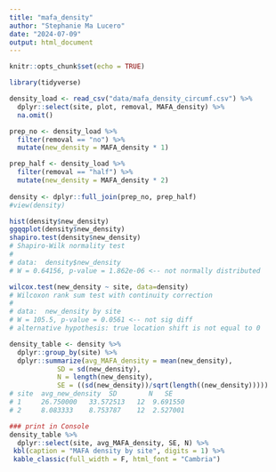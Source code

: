 ```yaml
---
title: "mafa_density"
author: "Stephanie Ma Lucero"
date: "2024-07-09"
output: html_document
---
```


```r
knitr::opts_chunk$set(echo = TRUE)
```

```r
library(tidyverse) 
```

```r
density_load <- read_csv("data/mafa_density_circumf.csv") %>% 
  dplyr::select(site, plot, removal, MAFA_density) %>% 
  na.omit()

prep_no <- density_load %>% 
  filter(removal == "no") %>% 
  mutate(new_density = MAFA_density * 1)

prep_half <- density_load %>% 
  filter(removal == "half") %>% 
  mutate(new_density = MAFA_density * 2)
  
density <- dplyr::full_join(prep_no, prep_half) 
#view(density)
```

```r
hist(density$new_density)
ggqqplot(density$new_density)
shapiro.test(density$new_density)
# Shapiro-Wilk normality test
# 
# data:  density$new_density
# W = 0.64156, p-value = 1.862e-06 <-- not normally distributed
```

```r
wilcox.test(new_density ~ site, data=density) 
# Wilcoxon rank sum test with continuity correction
# 
# data:  new_density by site
# W = 105.5, p-value = 0.0561 <-- not sig diff
# alternative hypothesis: true location shift is not equal to 0
```

```r
density_table <- density %>%  
  dplyr::group_by(site) %>% 
  dplyr::summarize(avg_MAFA_density = mean(new_density), 
            SD = sd(new_density),
            N = length(new_density), 
            SE = ((sd(new_density))/sqrt(length((new_density)))))
# site  avg_new_density  SD        N   SE
# 1	    26.750000	33.572513	12	9.691550
# 2	    8.083333	8.753787	12	2.527001

### print in Console
density_table %>%
  dplyr::select(site, avg_MAFA_density, SE, N) %>%
 kbl(caption = "MAFA density by site", digits = 1) %>%
 kable_classic(full_width = F, html_font = "Cambria")
```